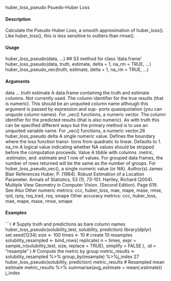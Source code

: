 

huber_loss_pseudo
Psuedo-Huber Loss

#### Description

Calculate the Pseudo-Huber Loss, a smooth approximation of huber_loss(). Like huber_loss(),
this is less sensitive to outliers than rmse().

#### Usage

huber_loss_pseudo(data, ...)
## S3 method for class 'data.frame'
huber_loss_pseudo(data, truth, estimate, delta = 1,
na_rm = TRUE, ...)
huber_loss_pseudo_vec(truth, estimate, delta = 1, na_rm = TRUE, ...)

#### Arguments

data
...
truth
estimate
A data.frame containing the truth and estimate columns.
Not currently used.
The column identifier for the true results (that is numeric). This should be an
unquoted column name although this argument is passed by expression and sup-
ports quasiquotation (you can unquote column names). For _vec() functions, a
numeric vector.
The column identifier for the predicted results (that is also numeric). As with
truth this can be specified different ways but the primary method is to use an
unquoted variable name. For _vec() functions, a numeric vector.26
huber_loss_pseudo
delta A single numeric value. Defines the boundary where the loss function transi-
tions from quadratic to linear. Defaults to 1.
na_rm A logical value indicating whether NA values should be stripped before the
computation proceeds.
Value
A tibble with columns .metric, .estimator, and .estimate and 1 row of values.
For grouped data frames, the number of rows returned will be the same as the number of groups.
For huber_loss_pseudo_vec(), a single numeric value (or NA).
Author(s)
James Blair
References
Huber, P. (1964). Robust Estimation of a Location Parameter. Annals of Statistics, 53 (1), 73-101.
Hartley, Richard (2004). Multiple View Geometry in Computer Vision. (Second Edition). Page
619.
See Also
Other numeric metrics: ccc, huber_loss, mae, mape, mase, rmse, rpd, rpiq, rsq_trad, rsq, smape
Other accuracy metrics: ccc, huber_loss, mae, mape, mase, rmse, smape

#### Examples
```r
# Supply truth and predictions as bare column names
huber_loss_pseudo(solubility_test, solubility, prediction)
library(dplyr)
set.seed(1234)
size <- 100
times <- 10
# create 10 resamples
solubility_resampled <- bind_rows(
replicate(
n = times,
expr = sample_n(solubility_test, size, replace = TRUE),
simplify = FALSE
),
.id = "resample"
)
# Compute the metric by group
metric_results <- solubility_resampled %>%
group_by(resample) %>%j_index
27
huber_loss_pseudo(solubility, prediction)
metric_results
# Resampled mean estimate
metric_results %>%
summarise(avg_estimate = mean(.estimate))
j_index
